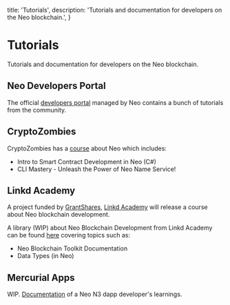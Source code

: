   title: 'Tutorials',
  description:
    'Tutorials and documentation for developers on the Neo blockchain.',
}

# Tutorials

Tutorials and documentation for developers on the Neo blockchain.

## Neo Developers Portal

The official [developers portal](https://developers.neo.org/tutorials) managed by Neo contains a bunch of tutorials from the community.

## CryptoZombies

CryptoZombies has a [course](https://cryptozombies.io/en/neo) about Neo which includes:

- Intro to Smart Contract Development in Neo (C#)
- CLI Mastery - Unleash the Power of Neo Name Service!

## Linkd Academy

A project funded by [GrantShares](/grants), [Linkd Academy](https://linkd.academy) will release a course about Neo blockchain development.

A library (WIP) about Neo Blockchain Development from Linkd Academy can be found [here](https://linkd.academy/en-us/library/neo-documentation/) covering topics such as:

- Neo Blockchain Toolkit Documentation
- Data Types (in Neo)

## Mercurial Apps

WIP. [Documentation](https://neo-docs.mercurialapps.com) of a Neo N3 dapp developer's learnings.
